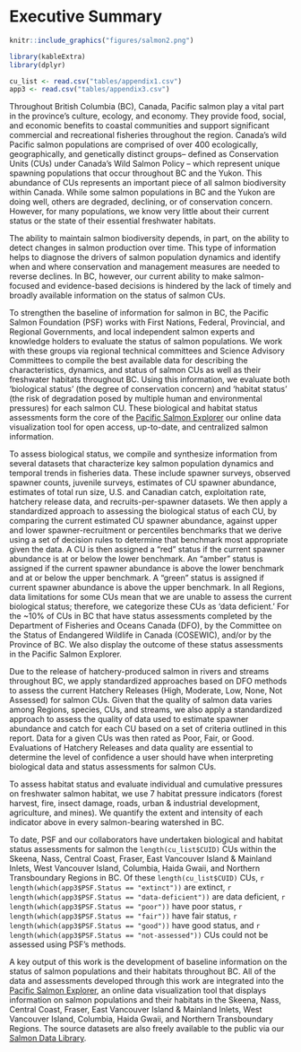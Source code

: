 # Executive Summary

```r
knitr::include_graphics("figures/salmon2.png")
```

```r
library(kableExtra)
library(dplyr)

cu_list <- read.csv("tables/appendix1.csv")
app3 <- read.csv("tables/appendix3.csv")
```

Throughout British Columbia (BC), Canada, Pacific salmon play a vital part in the province's culture, ecology, and economy. They provide food, social, and economic benefits to coastal communities and support significant commercial and recreational fisheries throughout the region. Canada’s wild Pacific salmon populations are comprised of over 400 ecologically, geographically, and genetically distinct groups– defined as Conservation Units (CUs) under Canada’s Wild Salmon Policy – which represent unique spawning populations that occur throughout BC and the Yukon. This abundance of CUs represents an important piece of all salmon biodiversity within Canada. While some salmon populations in BC and the Yukon are doing well, others are degraded, declining, or of conservation concern. However, for many populations, we know very little about their current status or the state of their essential freshwater habitats. 

The ability to maintain salmon biodiversity depends, in part, on the ability to detect changes in salmon production over time. This type of information helps to diagnose the drivers of salmon population dynamics and identify when and where conservation and management measures are needed to reverse declines. In BC, however, our current ability to make salmon-focused and evidence-based decisions is hindered by the lack of timely and broadly available information on the status of salmon CUs.

To strengthen the baseline of information for salmon in BC, the Pacific Salmon Foundation (PSF) works with First Nations, Federal, Provincial, and Regional Governments, and local independent salmon experts and knowledge holders to evaluate the status of salmon populations. We work with these groups via regional technical committees and Science Advisory Committees to compile the best available data for describing the characteristics, dynamics, and status of salmon CUs as well as their freshwater habitats throughout BC. Using this information, we evaluate both ‘biological status’ (the degree of conservation concern) and ‘habitat status’ (the risk of degradation posed by multiple human and environmental pressures) for each salmon CU. These biological and habitat status assessments form the core of the [Pacific Salmon Explorer](https://www.salmonexplorer.ca) our online data visualization tool for open access, up-to-date, and centralized salmon information.

To assess biological status, we compile and synthesize information from several datasets that characterize key salmon population dynamics and temporal trends in fisheries data. These include spawner surveys, observed spawner counts, juvenile surveys, estimates of CU spawner abundance, estimates of total run size, U.S. and Canadian catch, exploitation rate, hatchery release data, and recruits-per-spawner datasets. We then apply a standardized approach to assessing the biological status of each CU, by comparing the current estimated CU spawner abundance, against upper and lower spawner-recruitment or percentiles benchmarks that we derive using a set of decision rules to determine that benchmark most appropriate given the data. A CU is then assigned a “red” status if the current spawner abundance is at or below the lower benchmark. An “amber” status is assigned if the current spawner abundance is above the lower benchmark and at or below the upper benchmark. A “green” status is assigned if current spawner abundance is above the upper benchmark. In all Regions, data limitations for some CUs mean that we are unable to assess the current biological status; therefore, we categorize these CUs as ‘data deficient.’ For the ~10% of CUs in BC that have status assessments completed by the Department of Fisheries and Oceans Canada (DFO), by the Committee on the Status of Endangered Wildlife in Canada (COSEWIC), and/or by the Province of BC. We also display the outcome of these status assessments in the Pacific Salmon Explorer.

Due to the release of hatchery-produced salmon in rivers and streams throughout BC, we apply standardized approaches based on DFO methods to assess the current Hatchery Releases (High, Moderate, Low, None, Not Assessed) for salmon CUs. Given that the quality of salmon data varies among Regions, species, CUs, and streams, we also apply a standardized approach to assess the quality of data used to estimate spawner abundance and catch for each CU based on a set of criteria outlined in this report. Data for a given CUs was then rated as Poor, Fair, or Good. Evaluations of Hatchery Releases and data quality are essential to determine the level of confidence a user should have when interpreting biological data and status assessments for salmon CUs.

To assess habitat status and evaluate individual and cumulative pressures on freshwater salmon habitat, we use 7 habitat pressure indicators (forest harvest, fire, insect damage, roads, urban & industrial development, agriculture, and mines). We quantify the extent and intensity of each indicator above in every salmon-bearing watershed in BC. 

To date, PSF and our collaborators have undertaken biological and habitat status assessments for salmon the `length(cu_list$CUID)` CUs within the Skeena, Nass, Central Coast, Fraser, East Vancouver Island & Mainland Inlets, West Vancouver Island, Columbia, Haida Gwaii, and Northern Transboundary Regions in BC. Of these `length(cu_list$CUID)` CUs, `r length(which(app3$PSF.Status == "extinct"))` are extinct, `r length(which(app3$PSF.Status == "data-deficient"))` are data deficient, `r length(which(app3$PSF.Status == "poor"))` have poor status, `r length(which(app3$PSF.Status == "fair"))` have fair status, `r length(which(app3$PSF.Status == "good"))` have good status, and `r length(which(app3$PSF.Status == "not-assessed"))` CUs could not be assessed using PSF's methods.

A key output of this work is the development of baseline information on the status of salmon populations and their habitats throughout BC. All of the data and assessments developed through this work are integrated into the [Pacific Salmon Explorer](https://www.salmonexplorer.ca), an online data visualization tool that displays information on salmon populations and their habitats in the Skeena, Nass, Central Coast, Fraser, East Vancouver Island & Mainland Inlets, West Vancouver Island, Columbia, Haida Gwaii, and Northern Transboundary Regions. The source datasets are also freely available to the public via our [Salmon Data Library](https://www.data.salmonwatersheds.ca). 